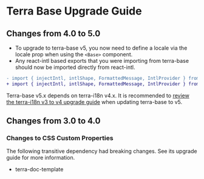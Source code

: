 # Terra Base Upgrade Guide

## Changes from 4.0 to 5.0
* To upgrade to terra-base v5, you now need to define a locale via the locale prop when using the `<Base>` component.
* Any react-intl based exports that you were importing from terra-base should now be imported directly from react-intl.

```diff
- import { injectIntl, intlShape, FormattedMessage, IntlProvider } from terra-base;
+ import { injectIntl, intlShape, FormattedMessage, IntlProvider } from react-intl;
```

Terra-base v5.x depends on terra-i18n v4.x. It is recommended to [review the terra-i18n v3 to v4 upgrade guide](https://github.com/cerner/terra-core/blob/main/packages/terra-i18n/docs/UPGRADEGUIDE.md) when updating terra-base to v5.

## Changes from 3.0 to 4.0

### Changes to CSS Custom Properties

The following transitive dependency had breaking changes. See its upgrade guide for more information.
* terra-doc-template
